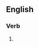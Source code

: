 ==English==

===Verb===
{{head|en|present participle}}

# {{present participle of|denitrify|lang=en|nocat=1}}